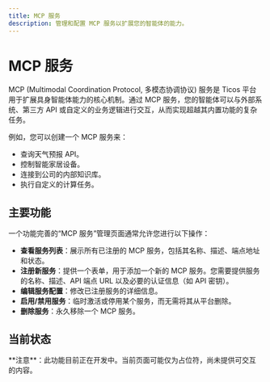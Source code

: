 ```yaml
---
title: MCP 服务
description: 管理和配置 MCP 服务以扩展您的智能体的能力。
---
```


# MCP 服务

MCP (Multimodal Coordination Protocol, 多模态协调协议) 服务是 Ticos 平台用于扩展具身智能体能力的核心机制。通过 MCP 服务，您的智能体可以与外部系统、第三方 API 或自定义的业务逻辑进行交互，从而实现超越其内置功能的复杂任务。

例如，您可以创建一个 MCP 服务来：
-   查询天气预报 API。
-   控制智能家居设备。
-   连接到公司的内部知识库。
-   执行自定义的计算任务。

## 主要功能

一个功能完善的“MCP 服务”管理页面通常允许您进行以下操作：

-   **查看服务列表**：展示所有已注册的 MCP 服务，包括其名称、描述、端点地址和状态。
-   **注册新服务**：提供一个表单，用于添加一个新的 MCP 服务。您需要提供服务的名称、描述、API 端点 URL 以及必要的认证信息（如 API 密钥）。
-   **编辑服务配置**：修改已注册服务的详细信息。
-   **启用/禁用服务**：临时激活或停用某个服务，而无需将其从平台删除。
-   **删除服务**：永久移除一个 MCP 服务。

## 当前状态

<div class="nx-mt-6 nx-rounded-lg nx-bg-yellow-100 nx-p-4 nx-text-sm nx-text-yellow-900 dark:nx-bg-yellow-500/20 dark:nx-text-yellow-200">
  **注意**：此功能目前正在开发中。当前页面可能仅为占位符，尚未提供可交互的内容。
</div>
